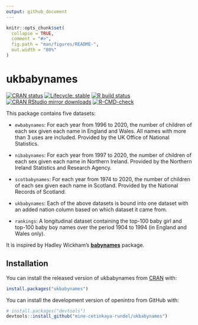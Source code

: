 ```yaml
---
output: github_document
---
```


```r
knitr::opts_chunk$set(
  collapse = TRUE,
  comment = "#>",
  fig.path = "man/figures/README-",
  out.width = "80%"
)
```

# ukbabynames

<!-- badges: start -->
[![CRAN status](https://www.r-pkg.org/badges/version/ukbabynames)](https://cran.r-project.org/package=ukbabynames)
[![Lifecycle:
stable](https://img.shields.io/badge/lifecycle-stable-green.svg)](https://lifecycle.r-lib.org/articles/stages.html#stable)
[![R build status](https://github.com/mine-cetinkaya-rundel/ukbabynames/workflows/R-CMD-check/badge.svg)](https://github.com/mine-cetinkaya-rundel/ukbabynames/actions)
[![CRAN RStudio mirror downloads](http://cranlogs.r-pkg.org/badges/ukbabynames)](https://cran.r-project.org/package=ukbabynames)
[![R-CMD-check](https://github.com/saralemus7/ukbabynames/workflows/R-CMD-check/badge.svg)](https://github.com/saralemus7/ukbabynames/actions)
<!-- badges: end -->

This package contains five datasets:

* `ewbabynames`: For each year from 1996 to 2020, the number of children of each sex given each name in England and Wales. All names with more than 3 uses are included. Provided by the UK Office of National Statistics.

* `nibabynames`: For each year from 1997 to 2020, the number of children of each sex given each name in Northern Ireland. Provided by the Northern Ireland Statistics and Research Agency.

* `scotbabynames`: For each year from 1974 to 2020, the number of children of each sex given each name in Scotland. Provided by the National Records of Scotland.

* `ukbabynames`: Each of the above datasets is bound into one dataset with an added nation column based on which dataset it came from.

* `rankings`: A longitudinal dataset containing the top-100 baby girl and top-100 baby boy names over the period 1904 to 1994 (in England and Wales only).

It is inspired by Hadley Wickham's [**babynames**](https://cran.r-project.org/package=babynames) package.

## Installation

You can install the released version of ukbabynames from [CRAN](https://cran.r-project.org/) with:

```r
install.packages("ukbabynames")
```

You can install the development version of openintro from GitHub with:

```r
# install.packages("devtools")
devtools::install_github("mine-cetinkaya-rundel/ukbabynames")
```
